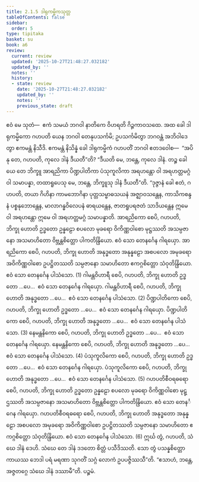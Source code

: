 ```yaml
---
title: 2.1.5 ဒါရုကမ္မိကသုတ္တ
tableOfContents: false
sidebar:
  order: 5
type: tipitaka
basket: su
book: a6
review:
  current: review
  updated: '2025-10-27T21:48:27.032182'
  updated_by: ''
  notes: ''
  history:
  - state: review
    date: '2025-10-27T21:48:27.032182'
    updated_by: ''
    notes: ''
    previous_state: draft
---
```



<ReviewStatus review={frontmatter.review} showDetails={true} />

<HypothesisAnnotation frontmatter={frontmatter} />

<DynamicBreadcrumb />

<Division number="59" book="a6" e="ch" v="16" p="343">

<Paragraph number="506" book="a6">
ဧဝံ မေ သုတံ—  ဧကံ သမယံ ဘဂဝါ နာတိကေ ဝိဟရတိ ဂိဉ္ဇကာဝသထေ. အထ ခေါ ဒါရုကမ္မိကော ဂဟပတိ ယေန ဘဂဝါ တေနုပသင်္ကမိ; ဥပသင်္ကမိတွာ ဘဂဝန္တံ အဘိဝါဒေတွာ ဧကမန္တံ နိသီဒိ. ဧကမန္တံ နိသိန္နံ ခေါ ဒါရုကမ္မိကံ ဂဟပတိံ ဘဂဝါ ဧတဒဝေါစ—  “အပိ နု တေ, ဂဟပတိ, ကုလေ ဒါနံ ဒီယတီ”တိ? “ဒီယတိ မေ, ဘန္တေ, ကုလေ ဒါနံ. တဉ္စ ခေါ ယေ တေ ဘိက္ခူ အာရညိကာ ပိဏ္ဍပါတိကာ ပံသုကူလိကာ အရဟန္တော ဝါ အရဟတ္တမဂ္ဂံ ဝါ သမာပန္နာ, တထာရူပေသု မေ, ဘန္တေ, ဘိက္ခူသု ဒါနံ ဒီယတီ”တိ.
</Paragraph>

<Paragraph number="507" book="a6">
“ဒုဇ္ဇာနံ ခေါ ဧတံ, ဂဟပတိ, တယာ ဂိဟိနာ ကာမဘောဂိနာ ပုတ္တသမ္ဗာဓသယနံ အဇ္ဈာဝသန္တေန, ကာသိကစန္ဒနံ ပစ္စနုဘောန္တေန, မာလာဂန္ဓဝိလေပနံ ဓာရယန္တေန, ဇာတရူပရဇတံ သာဒိယန္တေန ဣမေ ဝါ အရဟန္တော ဣမေ ဝါ အရဟတ္တမဂ္ဂံ သမာပန္နာတိ.
</Paragraph>

<Paragraph number="508" book="a6">
အာရညိကော စေပိ, ဂဟပတိ, ဘိက္ခု ဟောတိ ဥဒ္ဓတော ဥန္နဠော စပလော မုခရော ဝိကိဏ္ဏဝါစော မုဋ္ဌဿတိ အသမ္ပဇာနော အသမာဟိတော ဝိဗ္ဘန္တစိတ္တော ပါကတိန္ဒြိယော. ဧဝံ သော တေနင်္ဂေန ဂါရယှော. အာရညိကော စေပိ, ဂဟပတိ, ဘိက္ခု ဟောတိ အနုဒ္ဓတော အနုန္နဠော အစပလော အမုခရော အဝိကိဏ္ဏဝါစော ဥပဋ္ဌိတဿတိ သမ္ပဇာနော သမာဟိတော ဧကဂ္ဂစိတ္တော သံဝုတိန္ဒြိယော. ဧဝံ သော တေနင်္ဂေန ပါသံသော. (1)
</Paragraph>

<Paragraph number="509" book="a6">
ဂါမန္တဝိဟာရီ စေပိ, ဂဟပတိ, ဘိက္ခု ဟောတိ ဥဒ္ဓတော …ပေ…  ဧဝံ သော တေနင်္ဂေန ဂါရယှော. ဂါမန္တဝိဟာရီ စေပိ, ဂဟပတိ, ဘိက္ခု ဟောတိ အနုဒ္ဓတော …ပေ…  ဧဝံ သော တေနင်္ဂေန ပါသံသော. (2)
</Paragraph>

<Paragraph number="510" book="a6">
ပိဏ္ဍပါတိကော စေပိ, ဂဟပတိ, ဘိက္ခု ဟောတိ ဥဒ္ဓတော …ပေ…  ဧဝံ သော တေနင်္ဂေန ဂါရယှော. ပိဏ္ဍပါတိကော စေပိ, ဂဟပတိ, ဘိက္ခု ဟောတိ အနုဒ္ဓတော …ပေ…  ဧဝံ သော တေနင်္ဂေန ပါသံသော. (3)
</Paragraph>

<Paragraph number="511" book="a6">
နေမန္တနိကော စေပိ, ဂဟပတိ, ဘိက္ခု ဟောတိ ဥဒ္ဓတော …ပေ…  ဧဝံ သော တေနင်္ဂေန ဂါရယှော. နေမန္တနိကော စေပိ, ဂဟပတိ, ဘိက္ခု ဟောတိ အနုဒ္ဓတော …ပေ…  ဧဝံ သော တေနင်္ဂေန ပါသံသော. (4)
</Paragraph>

<Paragraph number="512" book="a6">
ပံသုကူလိကော စေပိ, ဂဟပတိ, ဘိက္ခု ဟောတိ ဥဒ္ဓတော …ပေ…  ဧဝံ သော တေနင်္ဂေန ဂါရယှော. ပံသုကူလိကော စေပိ, ဂဟပတိ, ဘိက္ခု ဟောတိ အနုဒ္ဓတော …ပေ…  ဧဝံ သော တေနင်္ဂေန ပါသံသော. (5)
</Paragraph>

<Paragraph number="513" book="a6">
ဂဟပတိစီဝရဓရော စေပိ, ဂဟပတိ, ဘိက္ခု ဟောတိ ဥဒ္ဓတော ဥန္နဠော စပလော မုခရော ဝိကိဏ္ဏဝါစော မုဋ္ဌဿတိ အသမ္ပဇာနော အသမာဟိတော ဝိဗ္ဘန္တစိတ္တော ပါကတိန္ဒြိယော. ဧဝံ သော တေနင်္ဂေန ဂါရယှော. ဂဟပတိစီဝရဓရော စေပိ, ဂဟပတိ, ဘိက္ခု ဟောတိ အနုဒ္ဓတော အနုန္နဠော အစပလော အမုခရော အဝိကိဏ္ဏဝါစော ဥပဋ္ဌိတဿတိ သမ္ပဇာနော သမာဟိတော ဧကဂ္ဂစိတ္တော သံဝုတိန္ဒြိယော. ဧဝံ သော တေနင်္ဂေန ပါသံသော. (6)
</Paragraph>

<Paragraph number="514" book="a6">
ဣင်္ဃ တွံ, ဂဟပတိ, သံဃေ ဒါနံ ဒေဟိ. သံဃေ တေ ဒါနံ ဒဒတော စိတ္တံ ပသီဒိဿတိ. သော တွံ ပသန္နစိတ္တော ကာယဿ ဘေဒါ ပရံ မရဏာ သုဂတိံ သဂ္ဂံ လောကံ ဥပပဇ္ဇိဿသီ”တိ. “ဧသာဟံ, ဘန္တေ, အဇ္ဇတဂ္ဂေ သံဃေ ဒါနံ ဒဿာမီ”တိ.

</Paragraph>
</Division>

<Paragraph number="515" type="center" book="a6">
ပဉ္စမံ.
</Paragraph>